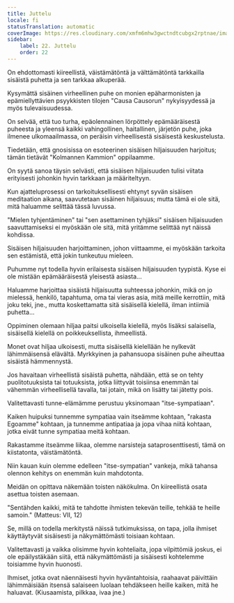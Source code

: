 ```yaml
---
title: Juttelu
locale: fi
statusTranslation: automatic
coverImage: https://res.cloudinary.com/xmfm6mhw3gwctndtcubgx2rptnae/image/upload/v1740468922/small_cover_tratado_de_psicologia_revolucionaria_a4c0dca4e0.webp
sidebar:
    label: 22. Juttelu
    order: 22
---
```

On ehdottomasti kiireellistä, väistämätöntä ja välttämätöntä tarkkailla sisäistä puhetta ja sen tarkkaa alkuperää.

Kysymättä sisäinen virheellinen puhe on monien epäharmonisten ja epämiellyttävien psyykkisten tilojen "Causa Causorun" nykyisyydessä ja myös tulevaisuudessa.

On selvää, että tuo turha, epäolennainen lörpöttely epämääräisestä puheesta ja yleensä kaikki vahingollinen, haitallinen, järjetön puhe, joka ilmenee ulkomaailmassa, on peräisin virheellisestä sisäisestä keskustelusta.

Tiedetään, että gnosisissa on esoteerinen sisäisen hiljaisuuden harjoitus; tämän tietävät "Kolmannen Kammion" oppilaamme.

On syytä sanoa täysin selvästi, että sisäisen hiljaisuuden tulisi viitata erityisesti johonkin hyvin tarkkaan ja määriteltyyn.

Kun ajatteluprosessi on tarkoituksellisesti ehtynyt syvän sisäisen meditaation aikana, saavutetaan sisäinen hiljaisuus; mutta tämä ei ole sitä, mitä haluamme selittää tässä luvussa.

"Mielen tyhjentäminen" tai "sen asettaminen tyhjäksi" sisäisen hiljaisuuden saavuttamiseksi ei myöskään ole sitä, mitä yritämme selittää nyt näissä kohdissa.

Sisäisen hiljaisuuden harjoittaminen, johon viittaamme, ei myöskään tarkoita sen estämistä, että jokin tunkeutuu mieleen.

Puhumme nyt todella hyvin erilaisesta sisäisen hiljaisuuden tyypistä. Kyse ei ole mistään epämääräisestä yleisestä asiasta...

Haluamme harjoittaa sisäistä hiljaisuutta suhteessa johonkin, mikä on jo mielessä, henkilö, tapahtuma, oma tai vieras asia, mitä meille kerrottiin, mitä joku teki, jne., mutta koskettamatta sitä sisäisellä kielellä, ilman intiimiä puhetta...

Oppiminen olemaan hiljaa paitsi ulkoisella kielellä, myös lisäksi salaisella, sisäisellä kielellä on poikkeuksellista, ihmeellistä.

Monet ovat hiljaa ulkoisesti, mutta sisäisellä kielellään he nylkevät lähimmäisensä elävältä. Myrkkyinen ja pahansuopa sisäinen puhe aiheuttaa sisäistä hämmennystä.

Jos havaitaan virheellistä sisäistä puhetta, nähdään, että se on tehty puolitotuuksista tai totuuksista, jotka liittyvät toisiinsa enemmän tai vähemmän virheellisellä tavalla, tai jotain, mikä on lisätty tai jätetty pois.

Valitettavasti tunne-elämämme perustuu yksinomaan "itse-sympatiaan".

Kaiken huipuksi tunnemme sympatiaa vain itseämme kohtaan, "rakasta Egoamme" kohtaan, ja tunnemme antipatiaa ja jopa vihaa niitä kohtaan, jotka eivät tunne sympatiaa meitä kohtaan.

Rakastamme itseämme liikaa, olemme narsisteja sataprosenttisesti, tämä on kiistatonta, väistämätöntä.

Niin kauan kuin olemme edelleen "itse-sympatian" vankeja, mikä tahansa olennon kehitys on enemmän kuin mahdotonta.

Meidän on opittava näkemään toisten näkökulma. On kiireellistä osata asettua toisten asemaan.

"Sentähden kaikki, mitä te tahdotte ihmisten tekevän teille, tehkää te heille samoin." (Matteus: VII, 12)

Se, millä on todella merkitystä näissä tutkimuksissa, on tapa, jolla ihmiset käyttäytyvät sisäisesti ja näkymättömästi toisiaan kohtaan.

Valitettavasti ja vaikka olisimme hyvin kohteliaita, jopa vilpittömiä joskus, ei ole epäilystäkään siitä, että näkymättömästi ja sisäisesti kohtelemme toisiamme hyvin huonosti.

Ihmiset, jotka ovat näennäisesti hyvin hyväntahtoisia, raahaavat päivittäin lähimmäisiään itsensä salaiseen luolaan tehdäkseen heille kaiken, mitä he haluavat. (Kiusaamista, pilkkaa, ivaa jne.)

